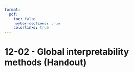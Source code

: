 ```yaml
---
format:
  pdf:
    toc: false
    number-sections: true
    colorlinks: true
---
```


# 12-02 - Global interpretability methods (Handout)
